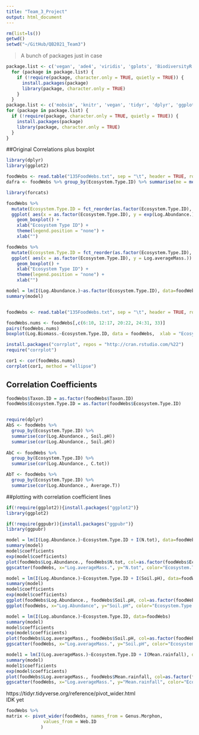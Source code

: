 ```yaml
---
title: "Team_3_Project"
output: html_document
---
```


```r
rm(list=ls())
getwd()
setwd("~/GitHub/QB2021_Team3")
```

> A bunch of packages just in case 

```r
package.list <- c('vegan', 'ade4', 'viridis', 'gplots', 'BiodiversityR', 'indicspecies')
  for (package in package.list) {
    if (!require(package, character.only = TRUE, quietly = TRUE)) {
      install.packages(package)
      library(package, character.only = TRUE)
    }
  }
package.list <- c('mobsim', 'knitr', 'vegan', 'tidyr', 'dplyr', 'ggplot2', 'formatR')
for (package in package.list) {
  if (!require(package, character.only = TRUE, quietly = TRUE)) {
    install.packages(package)
    library(package, character.only = TRUE)
  }
}

```
##Original Correlations plus boxplot


```r
library(dplyr)
library(ggplot2)

foodWebs <- read.table("135FoodWebs.txt", sep = "\t", header = TRUE, row.names = 1)
dafra <- foodWebs %>% group_by(Ecosystem.Type.ID) %>% summarise(me = mean(exp(Log.Abundance.)))

library(forcats)

foodWebs %>%
  mutate(Ecosystem.Type.ID = fct_reorder(as.factor(Ecosystem.Type.ID), exp(Log.Abundance.), .fun = 'mean')) %>%
  ggplot( aes(x = as.factor(Ecosystem.Type.ID), y = exp(Log.Abundance.))) +
    geom_boxplot() + 
    xlab("Ecosystem Type ID") +
    theme(legend.position = "none") +
    xlab("")

foodWebs %>%
  mutate(Ecosystem.Type.ID = fct_reorder(as.factor(Ecosystem.Type.ID), Log.averageMass., .fun = 'mean')) %>%
  ggplot( aes(x = as.factor(Ecosystem.Type.ID), y = Log.averageMass.)) +
    geom_boxplot() + 
    xlab("Ecosystem Type ID") +
    theme(legend.position = "none") +
    xlab("")

model = lm(I(Log.Abundance.)~as.factor(Ecosystem.Type.ID), data=foodWebs)
summary(model)


foodWebs <- read.table("135FoodWebs.txt", sep = "\t", header = TRUE, row.names = 1)

foodWebs.nums <- foodWebs[,c(6:10, 12:17, 20:22, 24:31, 33)]
pairs(foodWebs.nums)
boxplot(Log.Biomass.~Ecosystem.Type.ID, data = foodWebs,  xlab = "Ecosystem Type", ylab = "Log Biomass")

install.packages("corrplot", repos = "http://cran.rstudio.com/%22")
require("corrplot")

cor1 <- cor(foodWebs.nums)
corrplot(cor1, method = "ellipse")
```

## Correlation Coefficients 



```r

foodWebs$Taxon.ID = as.factor(foodWebs$Taxon.ID)
foodWebs$Ecosystem.Type.ID = as.factor(foodWebs$Ecosystem.Type.ID)


require(dplyr)
AbS <- foodWebs %>%
  group_by(Ecosystem.Type.ID) %>% 
  summarise(cor(Log.Abundance., Soil.pH))
  summarise(cor(Log.Abundance., Soil.pH))
  
AbC <- foodWebs %>%
  group_by(Ecosystem.Type.ID) %>% 
  summarise(cor(Log.Abundance., C.tot))

AbT <- foodWebs %>%
  group_by(Ecosystem.Type.ID) %>% 
  summarise(cor(Log.Abundance., Average.T))
```

##plotting with correlation coefficient lines

```r
if(!require(ggplot2)){install.packages("ggplot2")}
library(ggplot2)

if(!require(ggpubr)){install.packages("ggpubr")}
library(ggpubr)

model = lm(I(Log.Abundance.)~Ecosystem.Type.ID + I(N.tot), data=foodWebs)
summary(model)
model$coefficients
exp(model$coefficients)
plot(foodWebs$Log.Abundance., foodWebs$N.tot, col=as.factor(foodWebs$Ecosystem.Type.ID))
ggscatter(foodWebs, x="Log.averageMass.", y="N.tot", color="Ecosystem.Type.ID", add="reg.line")

model = lm(I(Log.Abundance.)~Ecosystem.Type.ID + I(Soil.pH), data=foodWebs)
summary(model)
model$coefficients
exp(model$coefficients)
ggplot(foodWebs$Log.Abundance., foodWebs$Soil.pH, col=as.factor(foodWebs$Ecosystem.Type.ID))
ggplot(foodWebs, x="Log.Abundance", y="Soil.pH", color="Ecosystem.Type.ID", add="reg.line")

model = lm(I(Log.abundance.)~Ecosystem.Type.ID, data=foodWebs)
summary(model)
model$coefficients
exp(model$coefficients)
plot(foodWebs$Log.averageMass., foodWebs$Soil.pH, col=as.factor(foodWebs$Ecosystem.Type.ID))
ggscatter(foodWebs, x="Log.averageMass.", y="Soil.pH", color="Ecosystem.Type.ID", add="reg.line")

model1 = lm(I(Log.averageMass.)~Ecosystem.Type.ID + I(Mean.rainfall), data=foodWebs)
summary(model)
model1$coefficients
exp(model$coefficients)
plot(foodWebs$Log.averageMass., foodWebs$Mean.rainfall, col=as.factor(foodWebs$Ecosystem.Type.ID))
ggscatter(foodWebs, x="Log.averageMass.", y="Mean.rainfall", color="Ecosystem.Type.ID", add="reg.line")
```

https://tidyr.tidyverse.org/reference/pivot_wider.html  
 IDK yet
```r
foodWebs %>%
matrix <- pivot_wider(foodWebs, names_from = Genus.Morphon,
              values_from = Web.ID 
             )
```




```r

```




```r

```




```r


```
